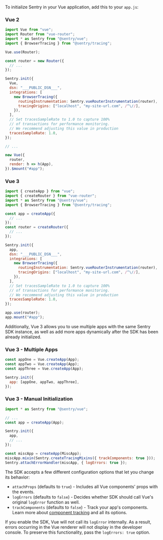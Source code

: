 To initialize Sentry in your Vue application, add this to your `app.js`:

### Vue 2

```javascript
import Vue from "vue";
import Router from "vue-router";
import * as Sentry from "@sentry/vue";
import { BrowserTracing } from "@sentry/tracing";

Vue.use(Router);

const router = new Router({
  // ...
});

Sentry.init({
  Vue,
  dsn: "___PUBLIC_DSN___",
  integrations: [
    new BrowserTracing({
      routingInstrumentation: Sentry.vueRouterInstrumentation(router),
      tracingOrigins: ["localhost", "my-site-url.com", /^\//],
    }),
  ],
  // Set tracesSampleRate to 1.0 to capture 100%
  // of transactions for performance monitoring.
  // We recommend adjusting this value in production
  tracesSampleRate: 1.0,
});

// ...

new Vue({
  router,
  render: h => h(App),
}).$mount("#app");
```

### Vue 3

```javascript
import { createApp } from "vue";
import { createRouter } from "vue-router";
import * as Sentry from "@sentry/vue";
import { BrowserTracing } from "@sentry/tracing";

const app = createApp({
  // ...
});
const router = createRouter({
  // ...
});

Sentry.init({
  app,
  dsn: "___PUBLIC_DSN___",
  integrations: [
    new BrowserTracing({
      routingInstrumentation: Sentry.vueRouterInstrumentation(router),
      tracingOrigins: ["localhost", "my-site-url.com", /^\//],
    }),
  ],
  // Set tracesSampleRate to 1.0 to capture 100%
  // of transactions for performance monitoring.
  // We recommend adjusting this value in production
  tracesSampleRate: 1.0,
});

app.use(router);
app.mount("#app");
```

Additionally, Vue 3 allows you to use multiple apps with the same Sentry SDK instance, as well as add more apps dynamically after the SDK has been already initialized.

### Vue 3 - Multiple Apps

```javascript
const appOne = Vue.createApp(App);
const appTwo = Vue.createApp(App);
const appThree = Vue.createApp(App);

Sentry.init({
  app: [appOne, appTwo, appThree],
});
```

### Vue 3 - Manual Initialization

```javascript
import * as Sentry from "@sentry/vue";

// ...
const app = createApp(App);

Sentry.init({
  app,
  // ...
});

const miscApp = createApp(MiscApp);
miscApp.mixin(Sentry.createTracingMixins({ trackComponents: true }));
Sentry.attachErrorHandler(miscApp, { logErrors: true });
```

The SDK accepts a few different configuration options that let you change its behavior:

- `attachProps` (defaults to `true`) - Includes all Vue components' props with the events.
- `logErrors` (defaults to `false`) - Decides whether SDK should call Vue's original `logError` function as well.
- `trackComponents` (defaults to `false`) - Track your app's components. Learn more about [component tracking](./features/componenttracking) and all its options.

<Note>

If you enable the SDK, Vue will not call its `logError` internally. As a result, errors occurring in the Vue renderer will not display in the developer console. To preserve this functionality, pass the `logErrors: true` option.

</Note>
